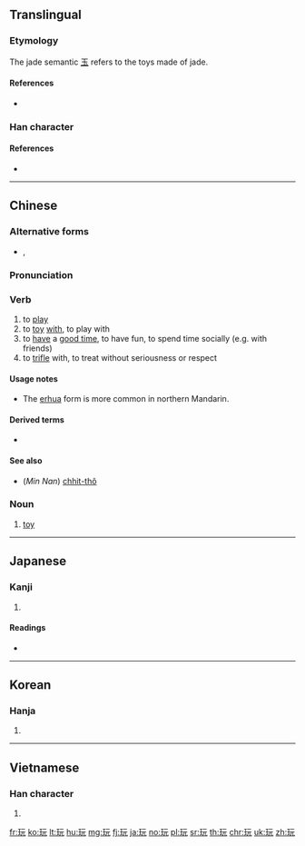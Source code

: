 ==Translingual==

===Etymology===
{{Han compound|玉|元|c1=s|c2=p|ls=psc}}

The jade semantic [[玉]] refers to the toys made of jade.

====References====
* {{reference-book|last=McNaughton|first=William|year=2005
|title=Reading & Writing Chinese: Simplified Character Edition|publisher=Tuttle|isbn=978-0804835091
|pages=24|edition=2nd Edition
}}

===Han character===
{{Han char|rn=96|rad=玉|as=04|sn=8|four=11111|canj=MGMMU|ids=⿰[[王|⺩]][[元]]}}

====References====
* {{Han ref|kx=0728.150|dkj=20872|dj=1140.140|hdz=21103.040|uh=73A9|ud=29609|bh=AAB1|bd=43697}}

----

==Chinese==
{{zh-forms}}

===Alternative forms===
* {{qualifier|Cantonese}} {{zh-l|反}}, {{zh-l|𠆩|tr=faan2}}

===Pronunciation===
{{zh-pron
|m=wán,er=y
|ma=y
|c=waan2,waan4,wun6,faan2
|h=pfs=ngoàn/ngoán
|w=3hhoe
|mc=y
|oc=y
|cat=v,n}}

===Verb===
{{zh-verb}}

# to [[play]]
# to [[toy]] [[with]], to play with
# to [[have]] a [[good time]], to have fun, to spend time socially (e.g. with friends)
# to [[trifle]] with, to treat without seriousness or respect

====Usage notes====
* The [[erhua]] form {{zh-l|玩兒}} is more common in northern Mandarin.

====Derived terms====
* {{zh-l|玩兒鬧}}

====See also====
* (''Min Nan'') [[chhit-thô]]

===Noun===
{{zh-noun}}

# [[toy]]

{{zh-cat|Beginning}}

----

==Japanese==

===Kanji===
{{ja-kanji|grade=c|rs=玉04}}

# {{defn|lang=ja|sort=玉04}}

====Readings====
* {{ja-readings|on=[[がん]] (gan)|kun=[[もてあそぶ]] (moteasobu)}}

----

==Korean==

===Hanja===
{{ko-hanja|hangeul=완|eumhun=|rv=wan|mr=wan|y=wan}}

# {{defn|lang=ko|sort=玉04}}

----

==Vietnamese==

===Han character===
{{vi-hantu|[[ngoạn]]|rs=玉04}}

# {{defn|lang=vi|sort=玉04}}

[[fr:玩]]
[[ko:玩]]
[[lt:玩]]
[[hu:玩]]
[[mg:玩]]
[[fj:玩]]
[[ja:玩]]
[[no:玩]]
[[pl:玩]]
[[sr:玩]]
[[th:玩]]
[[chr:玩]]
[[uk:玩]]
[[zh:玩]]